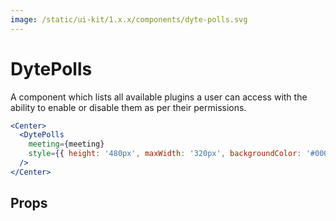 ```yaml
---
image: /static/ui-kit/1.x.x/components/dyte-polls.svg
---
```


# DytePolls

A component which lists all available plugins a user can access with
the ability to enable or disable them as per their permissions.

```jsx live
<Center>
  <DytePolls
    meeting={meeting}
    style={{ height: '480px', maxWidth: '320px', backgroundColor: '#000' }}
  />
</Center>
```

## Props

<PropsTable of="dyte-polls" />

